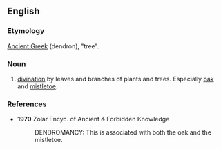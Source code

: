 ==English==

===Etymology===
[[Ancient Greek]] (dendron), "tree".

===Noun===
{{en-noun|-}}

# [[divination]] by leaves and branches of plants and trees. Especially [[oak]] and [[mistletoe]].

===References===

*'''1970''' Zolar Encyc. of Ancient & Forbidden Knowledge
*:DENDROMANCY: This is associated with both the oak and the mistletoe.